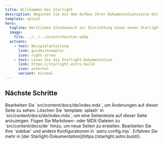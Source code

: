 ```yaml
---
title: Willkommen bei Starlight
description: Beginnen Sie mit dem Aufbau Ihrer Dokumentationsseite mit Starlight.
template: splash
hero:
  tagline: Herzlichen Glückwunsch zur Einrichtung eines neuen Starlight-Projekts!
  image:
    file: ../../../assets/houston.webp
  actions:
    - text: Beispielanleitung
      link: guides/example/
      icon: right-arrow
    - text: Lesen Sie die Starlight-Dokumentation
      link: https://starlight.astro.build
      icon: external
      variant: minimal
---
```



## Nächste Schritte

<CardGrid stagger>
	<Card title="Inhalt aktualisieren" icon="pencil">
		Bearbeiten Sie `src/content/docs/de/index.mdx`, um Änderungen auf dieser Seite zu sehen.
	</Card>
	<Card title="Seitenlayout ändern" icon="document">
		Löschen Sie `template: splash` in `src/content/docs/de/index.mdx`, um eine
		Seitenleiste auf dieser Seite anzuzeigen.
	</Card>
	<Card title="Neuen Inhalt hinzufügen" icon="add-document">
		Fügen Sie Markdown- oder MDX-Dateien zu `src/content/docs/de` hinzu, um neue Seiten zu erstellen.
	</Card>
	<Card title="Konfigurieren Sie Ihre Website" icon="setting">
		Bearbeiten Sie Ihre `sidebar` und andere Konfigurationen in `astro.config.mjs`.
	</Card>
	<Card title="Dokumentation lesen" icon="open-book">
		Erfahren Sie mehr in [der Starlight-Dokumentation](https://starlight.astro.build/).
	</Card>
</CardGrid>
